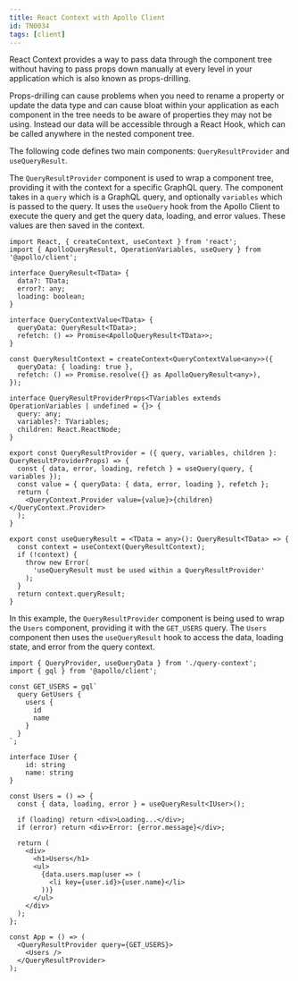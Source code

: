 ```yaml
---
title: React Context with Apollo Client
id: TN0034
tags: [client]
---
```



React Context provides a way to pass data through the component tree without having to pass props down manually at every level in your application which is also known as props-drilling.

Props-drilling can cause problems when you need to rename a property or update the data type and can cause bloat within your application as each component in the tree needs to be aware of properties they may not be using. Instead our data will be accessible through a React Hook, which can be called anywhere in the nested component tree.

The following code defines two main components: `QueryResultProvider` and `useQueryResult`.

The `QueryResultProvider` component is used to wrap a component tree, providing it with the context for a specific GraphQL query. The component takes in a `query` which is a GraphQL query, and optionally  `variables` which is passed to the query. It uses the `useQuery` hook from the Apollo Client to execute the query and get the query data, loading, and error values. These values are then saved in the context.

```tsx
import React, { createContext, useContext } from 'react';
import { ApolloQueryResult, OperationVariables, useQuery } from '@apollo/client';

interface QueryResult<TData> {
  data?: TData;
  error?: any;
  loading: boolean;
}

interface QueryContextValue<TData> {
  queryData: QueryResult<TData>;
  refetch: () => Promise<ApolloQueryResult<TData>>;
}

const QueryResultContext = createContext<QueryContextValue<any>>({
  queryData: { loading: true },
  refetch: () => Promise.resolve({} as ApolloQueryResult<any>),
});

interface QueryResultProviderProps<TVariables extends OperationVariables | undefined = {}> {
  query: any;
  variables?: TVariables;
  children: React.ReactNode;
}

export const QueryResultProvider = ({ query, variables, children }: QueryResultProviderProps) => {
  const { data, error, loading, refetch } = useQuery(query, { variables });
  const value = { queryData: { data, error, loading }, refetch };
  return (
    <QueryContext.Provider value={value}>{children}</QueryContext.Provider>
  );
}

export const useQueryResult = <TData = any>(): QueryResult<TData> => {
  const context = useContext(QueryResultContext);
  if (!context) {
    throw new Error(
      'useQueryResult must be used within a QueryResultProvider'
    );
  }
  return context.queryResult;
}
```

In this example, the `QueryResultProvider` component is being used to wrap the `Users` component, providing it with the `GET_USERS` query. The `Users` component then uses the `useQueryResult` hook to access the data, loading state, and error from the query context.

```tsx
import { QueryProvider, useQueryData } from './query-context';
import { gql } from '@apollo/client';

const GET_USERS = gql`
  query GetUsers {
    users {
      id
      name
    }
  }
`;

interface IUser {
	id: string
	name: string
}

const Users = () => {
  const { data, loading, error } = useQueryResult<IUser>();

  if (loading) return <div>Loading...</div>;
  if (error) return <div>Error: {error.message}</div>;

  return (
    <div>
      <h1>Users</h1>
      <ul>
        {data.users.map(user => (
          <li key={user.id}>{user.name}</li>
        ))}
      </ul>
    </div>
  );
};

const App = () => (
  <QueryResultProvider query={GET_USERS}>
    <Users />
  </QueryResultProvider>
);
```
